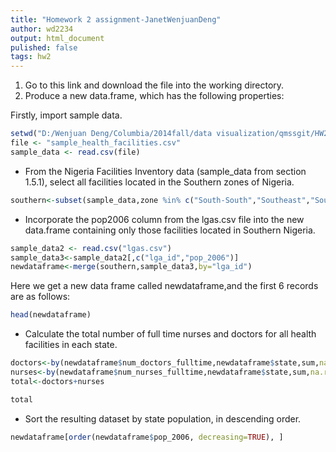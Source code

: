 ```yaml
---
title: "Homework 2 assignment-JanetWenjuanDeng"
author: wd2234
output: html_document 
pulished: false   
tags: hw2
---
```


1. Go to this link and download the file into the working directory.
2. Produce a new data.frame, which has the following properties:

Firstly, import sample data. 
```r
setwd("D:/Wenjuan Deng/Columbia/2014fall/data visualization/qmssgit/HW2")
file <- "sample_health_facilities.csv"
sample_data <- read.csv(file)
```
- From the Nigeria Facilities Inventory data (sample_data from section 1.5.1), select all facilities located in the Southern zones of Nigeria.
```r
southern<-subset(sample_data,zone %in% c("South-South","Southeast","Southwest"))
```

- Incorporate the pop2006 column from the lgas.csv file into the new data.frame containing only those facilities located in Southern Nigeria. 
```r
sample_data2 <- read.csv("lgas.csv")
sample_data3<-sample_data2[,c("lga_id","pop_2006")]
newdataframe<-merge(southern,sample_data3,by="lga_id")
````
Here we get a new data frame called newdataframe,and the first 6 records are as follows:
```r
head(newdataframe)
````

- Calculate the total number of full time nurses and doctors for all health facilities in each state.
```r
doctors<-by(newdataframe$num_doctors_fulltime,newdataframe$state,sum,na.rm=TRUE)
nurses<-by(newdataframe$num_nurses_fulltime,newdataframe$state,sum,na.rm=TRUE)
total<-doctors+nurses
````

```r
total
````

- Sort the resulting dataset by state population, in descending order.
```r
newdataframe[order(newdataframe$pop_2006, decreasing=TRUE), ]
```
